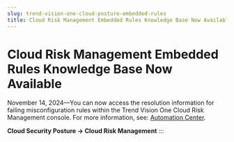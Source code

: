 ```yaml
---
slug: trend-vision-one-cloud-posture-embedded-rules
title: Cloud Risk Management Embedded Rules Knowledge Base Now Available
---
```

# Cloud Risk Management Embedded Rules Knowledge Base Now Available

November 14, 2024—You can now access the resolution information for failing misconfiguration rules within the Trend Vision One Cloud Risk Management console. For more information, see: [Automation Center](https://automation.trendmicro.com/xdr/home).

**Cloud Security Posture → Cloud Risk Management**
:::
